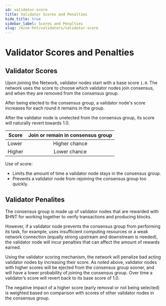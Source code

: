 ```yaml
---
id: validator-score
title: Validator Scores and Penalties
hide_title: true
sidebar_label: Scores and Penalties
slug: /mine-hnt/validators/validator-score
---
```



# Validator Scores and Penalties

## Validator Scores


Upon joining the Network, validator nodes start with a base score `1.0`. The network uses the score to choose which validator nodes join consensus, and when they are removed from the consensus group.

After being elected to the consensus group, a validator node's score increases for each round it remains in the group. 

After the validator node is unelected from the consensus group, its score will naturally revert towards 1.0.

| Score | Join or remain in consensus group |
| --- | :---: |
| Lower | Higher chance |
| Higher| Lower chance |

Use of score:
* Limits the amount of time a validator node stays in the consensus group.
* Prevents a validator node from rejoining the consensus group too quickly.

## Validator Penalites

The consensus group is made up of validator nodes that are rewarded with $HNT for working together to verify transactions and producing blocks. 

However, if a validator node prevents the consensus group from performing its task, for example, uses insufficient computing resources or a weak network connection (equally strong upstream and downstream is needed), the validator node will incur penalties that can affect the amount of rewards earned.

Using the validator scoring mechanism, the network will penalize bad acting validator nodes by increasing their score. As noted above, validator nodes with higher scores will be ejected from the consensus group sooner, and will have a lower probability of joining the consensus group. Over time a validator’s score will revert back to its base score of 1.0.

The negative impact of a higher score (early removal or not being selected) is weighted based on comparison with scores of other validator nodes in the consensus group.
